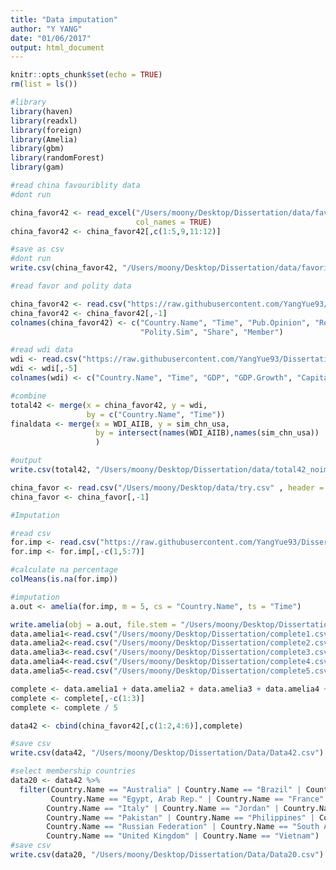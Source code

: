 ```yaml
---
title: "Data imputation"
author: "Y YANG"
date: "01/06/2017"
output: html_document
---
```


```r
knitr::opts_chunk$set(echo = TRUE)
rm(list = ls())
```


```r
#library
library(haven)
library(readxl)
library(foreign)
library(Amelia)
library(gbm)
library(randomForest)
library(gam)
```

```r
#read china favouriblity data 
#dont run

china_favor42 <- read_excel("/Users/moony/Desktop/Dissertation/data/favoribility_polity.xlsx" , 
                            col_names = TRUE)
china_favor42 <- china_favor42[,c(1:5,9,11:12)]

#save as csv
#dont run
write.csv(china_favor42, "/Users/moony/Desktop/Dissertation/data/favoribility_polity.csv")

#read favor and polity data

china_favor42 <- read.csv("https://raw.githubusercontent.com/YangYue93/Dissertation_Public_Opinion/master/favoribility_polity.csv", header = TRUE)
china_favor42 <- china_favor42[,-1]
colnames(china_favor42) <- c("Country.Name", "Time", "Pub.Opinion", "Region", "Polity",
                             "Polity.Sim", "Share", "Member")

```
  
  
```r
#read wdi data
wdi <- read.csv("https://raw.githubusercontent.com/YangYue93/Dissertation_Public_Opinion/master/wdi_data.csv", header = TRUE)
wdi <- wdi[,-5]
colnames(wdi) <- c("Country.Name", "Time", "GDP", "GDP.Growth", "Capital", "Air", "Port", "Debt")

#combine
total42 <- merge(x = china_favor42, y = wdi,
                 by = c("Country.Name", "Time"))
finaldata <- merge(x = WDI_AIIB, y = sim_chn_usa, 
                   by = intersect(names(WDI_AIIB),names(sim_chn_usa))
                   )

#output
write.csv(total42, "/Users/moony/Desktop/Dissertation/data/total42_noimpute.csv")

china_favor <- read.csv("/Users/moony/Desktop/data/try.csv" , header = TRUE)
china_favor <- china_favor[,-1]
```

```r
#Imputation

#read csv
for.imp <- read.csv("https://raw.githubusercontent.com/YangYue93/Dissertation_Public_Opinion/master/total42_noimpute.csv", header = TRUE)
for.imp <- for.imp[,-c(1,5:7)]

#calculate na percentage
colMeans(is.na(for.imp))

```

```r
#imputation
a.out <- amelia(for.imp, m = 5, cs = "Country.Name", ts = "Time")

write.amelia(obj = a.out, file.stem = "/Users/moony/Desktop/Dissertation/complete")
data.amelia1<-read.csv("/Users/moony/Desktop/Dissertation/complete1.csv")
data.amelia2<-read.csv("/Users/moony/Desktop/Dissertation/complete2.csv")
data.amelia3<-read.csv("/Users/moony/Desktop/Dissertation/complete3.csv")
data.amelia4<-read.csv("/Users/moony/Desktop/Dissertation/complete4.csv")
data.amelia5<-read.csv("/Users/moony/Desktop/Dissertation/complete5.csv")

complete <- data.amelia1 + data.amelia2 + data.amelia3 + data.amelia4 + data.amelia5
complete <- complete[,-c(1:3)]
complete <- complete / 5

data42 <- cbind(china_favor42[,c(1:2,4:6)],complete)

#save csv
write.csv(data42, "/Users/moony/Desktop/Dissertation/Data/Data42.csv")

#select membership countries
data20 <- data42 %>% 
  filter(Country.Name == "Australia" | Country.Name == "Brazil" | Country.Name == "Canada" |
         Country.Name == "Egypt, Arab Rep." | Country.Name == "France" | Country.Name == "Germany" |                   Country.Name == "India" | Country.Name == "Indonesia" | Country.Name == "Israel" | 
        Country.Name == "Italy" | Country.Name == "Jordan" | Country.Name == "Malaysia" | 
        Country.Name == "Pakistan" | Country.Name == "Philippines" | Country.Name == "Poland" | 
        Country.Name == "Russian Federation" | Country.Name == "South Africa" | Country.Name == "Spain" | 
        Country.Name == "United Kingdom" | Country.Name == "Vietnam")
#save csv
write.csv(data20, "/Users/moony/Desktop/Dissertation/Data/Data20.csv")
```
